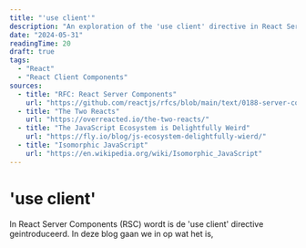 ```yaml
---
title: "'use client'"
description: "An exploration of the 'use client' directive in React Server Components."
date: "2024-05-31"
readingTime: 20
draft: true
tags:
  - "React"
  - "React Client Components"
sources:
  - title: "RFC: React Server Components"
    url: "https://github.com/reactjs/rfcs/blob/main/text/0188-server-components.md"
  - title: "The Two Reacts"
    url: "https://overreacted.io/the-two-reacts/"
  - title: "The JavaScript Ecosystem is Delightfully Weird"
    url: "https://fly.io/blog/js-ecosystem-delightfully-wierd/"
  - title: "Isomorphic JavaScript"
    url: "https://en.wikipedia.org/wiki/Isomorphic_JavaScript"
---
```


# 'use client'

In React Server Components (RSC) wordt is de 'use client' directive geintroduceerd. In deze blog gaan we in op wat het is,
